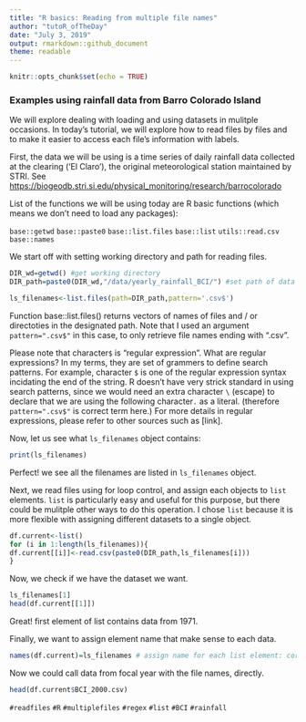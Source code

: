```yaml
---
title: "R basics: Reading from multiple file names"
author: "tutoR_ofTheDay"
date: "July 3, 2019"
output: rmarkdown::github_document 
theme: readable
---
```


```r
knitr::opts_chunk$set(echo = TRUE)
```

### Examples using rainfall data from Barro Colorado Island 

We will explore dealing with loading and using datasets in mulitple occasions. In today's tutorial, we will explore how to read files by files and to make it easier to access each file's information with labels. 

First, the data we will be using is a time series of daily rainfall data
collected at the clearing (‘El Claro’), the original meteorological station maintained by STRI. 
See <https://biogeodb.stri.si.edu/physical_monitoring/research/barrocolorado> 



List of the functions we will be using today are R basic functions (which means we don't need to load any packages):

`base::getwd`
`base::paste0`
`base::list.files`
`base::list`
`utils::read.csv`
`base::names`






We start off with setting working directory and path for reading files.

```r

DIR_wd=getwd() #get working directory
DIR_path=paste0(DIR_wd,"/data/yearly_rainfall_BCI/") #set path of data location
```

```r
ls_filenames<-list.files(path=DIR_path,pattern='.csv$')
```




  Function base::list.files() returns vectors of names of files and / or directoties in the designated path. Note that I used an argument `pattern=".csv$"` in this case, to only retrieve file names ending with ".csv".

Please note that character`$` is "regular expression". What are regular expressions? In my terms, they are set of grammers to define search patterns. For example, character `$` is one of the regular expression syntax incidating the end of the string. R doesn't have very strick standard in using search patterns, since we would need an extra character `\` (escape) to declare that we are using the following character`.` as a literal. (therefore `pattern=".csv$"` is correct term here.) For more details in regular expressions, please refer to other sources such as [link].

Now, let us see what `ls_filenames` object contains:
```r
print(ls_filenames)
```

Perfect! we see all the filenames are listed in `ls_filenames` object. 


Next, we read files using for loop control, and assign each objects to `list` elements. `list` is particularly easy and useful for this purpose, but there could be mulitple other ways to do this operation. I chose `list` because it is more flexible with assigning different datasets to a single object.  

```r
df.current<-list()
for (i in 1:length(ls_filenames)){
df.current[[i]]<-read.csv(paste0(DIR_path,ls_filenames[i]))
}
```

Now, we check if we have the dataset we want.
```r
ls_filenames[1]
head(df.current[[1]])
```

Great! first element of list contains data from 1971.

Finally, we want to assign element name that make sense to each data.

```r
names(df.current)=ls_filenames # assign name for each list element: corresponding file names
```

Now we could call data from focal year with the file names, directly.
```r
head(df.current$BCI_2000.csv)
```

`#readfiles` `#R` `#multiplefiles` `#regex` `#list` `#BCI` `#rainfall`
